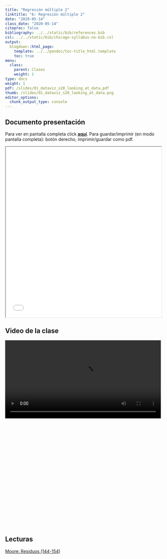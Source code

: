 ```yaml
---
title: "Regresión múltiple 2"
linktitle: "6: Regresión múltiple 2"
date: "2020-05-14"
class_date: "2020-05-14"
citeproc: false
bibliography: ../../static/bib/references.bib
csl: ../../static/bib/chicago-syllabus-no-bib.csl
output:
  blogdown::html_page:
    template: ../../pandoc/toc-title_html.template
    toc: true
menu:
  class:
    parent: Clases
    weight: 1
type: docs
weight: 1
pdf: /slides/01_dataviz_s20_looking_at_data.pdf
thumb: /slides/01_dataviz_s20_looking_at_data.png
editor_options:
  chunk_output_type: console
---
```


## Documento presentación

<span class="sidenote">Para ver en pantalla completa click [**aquí**](/slides/06-regmul2/6_regmul2.html). Para guardar/imprimir (en modo pantalla completa): botón derecho, imprimir/guardar como pdf. </span>

<iframe src=/slides/06-regmul2/6_regmul2.html height="550" width=100% allowfullscreen="true">
</iframe>

## Video de la clase
 
<div style="width: 100%; height: 600px; overflow: hidden;">
<video  style="width: 100%;" controls>
<source src="?raw=1" type="video/mp4">
</video>
</div>

## Lecturas

[Moore: Residuos (144-154)](/docs/lecturas/moore_residuos.pdf)
